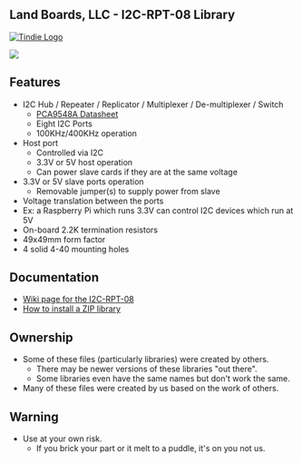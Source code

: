 == Land Boards, LLC - I2C-RPT-08 Library ==

<a href="https://www.tindie.com/products/8490/"><img src="http://land-boards.com/blwiki/images/5/51/Tindie-mediums.png" alt="Tindie Logo"></img></a>

<img src="http://land-boards.com/blwiki/images/f/f9/I2CIO-8X-6104-720px.jpg"></img>

== Features ==

* I2C Hub / Repeater / Replicator / Multiplexer / De-multiplexer / Switch
** [https://www.nxp.com/docs/en/data-sheet/PCA9548A.pdf PCA9548A Datasheet]
** Eight I2C Ports
** 100KHz/400KHz operation
* Host port
** Controlled via I2C
** 3.3V or 5V host operation
** Can power slave cards if they are at the same voltage
* 3.3V or 5V slave ports operation
** Removable jumper(s) to supply power from slave
* Voltage translation between the ports
* Ex: a Raspberry Pi which runs 3.3V can control I2C devices which run at 5V
* On-board 2.2K termination resistors
* 49x49mm form factor
* 4 solid 4-40 mounting holes

== Documentation ==

*[http://land-boards.com/blwiki/index.php?title=I2C-RPT-08 Wiki page for the I2C-RPT-08]
* [https://www.arduino.cc/en/Guide/Libraries#toc4 How to install a ZIP library]

== Ownership ==

* Some of these files (particularly libraries) were created by others.
** There may be newer versions of these libraries "out there".
** Some libraries even have the same names but don't work the same.
* Many of these files were created by us based on the work of others.

== Warning ==

* Use at your own risk.
** If you brick your part or it melt to a puddle, it's on you not us.

